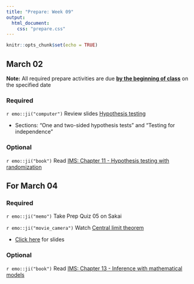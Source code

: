 ```yaml
---
title: "Prepare: Week 09"
output: 
  html_document:
    css: "prepare.css"
---
```


```r
knitr::opts_chunk$set(echo = TRUE)
```

## March 02

**Note:** All required prepare activities are due **<u>by the beginning of class</u>** on the specified date

### Required

`r emo::ji("computer")` Review slides [Hypothesis testing](https://rstudio-education.github.io/datascience-box/course-materials/slides/u4-d12-hypothesis-testing/u4-d12-hypothesis-testing.html#33) 
  
  - Sections: "One and two-sided hypothesis tests" and "Testing for independence"

### Optional 

`r emo::ji("book")` Read [IMS: Chapter 11 - Hypothesis testing with randomization](https://openintro-ims.netlify.app/foundations-randomization.html)


## For March 04

### Required

`r emo::ji("memo")` Take Prep Quiz 05 on Sakai

`r emo::ji("movie_camera")` Watch [Central limit theorem](https://warpwire.duke.edu/w/Vw4GAA/)

- [Click here](https://sta199-fa21-003.netlify.app/slides/clt-intro.html#1) for slides

### Optional 

`r emo::ji("book")` Read [IMS: Chapter 13 - Inference with mathematical models](https://openintro-ims.netlify.app/foundations-mathematical.html?q=central%20limit%20th#CLTsection)

